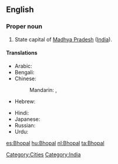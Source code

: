 ==English==
{{wikipedia}}
===Proper noun===
{{en-proper noun}}

# State capital of [[Madhya Pradesh]] ([[India]]).

====Translations====
{{trans-top|capital of Madhya Pradesh, India}}
* Arabic: {{t|ar|بهوبال|m|tr=bhubaal}}
* Bengali: {{t|bn|ভোপাল|sc=Beng}}
* Chinese:
*: Mandarin: {{t|cmn|博帕爾|sc=Hani}}, {{t|cmn|博帕尔|tr=Bópà'ěr|sc=Hani}}
* Hebrew: {{t|he|בופאל}}
{{trans-mid}}
* Hindi: {{t|hi|भोपाल|tr=bhōpāl|xs=Hindi}}
* Japanese: {{t|ja|ボーパール|tr=Bōpāru}}
* Russian: {{t|ru|Бхопал|m|tr=Bxopál}}
* Urdu: {{t|ur|بهوبال|tr=bhōpāl|xs=Urdu}}
{{trans-bottom}}

[[Category:Cities]]
[[Category:India]]

[[es:Bhopal]]
[[hu:Bhopal]]
[[nl:Bhopal]]
[[ta:Bhopal]]